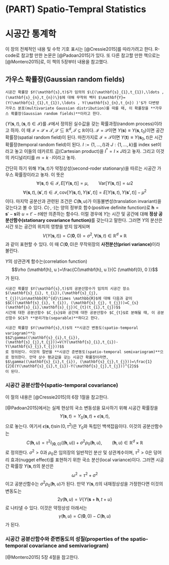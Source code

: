 # (PART) Spatio-Tempral Statistics {-}

# 시공간 통계학 {#spatiotemporal}

이 장의 전체적인 내용 및 수학 기호 표시는 [@Cressie2015]를 따라가려고 한다. R-code로 참고할 만한 논문은 [@Padoan2015]가 있다. 또 다른 참고할 만한 책으로는 [@Montero2015]로, 이 책의 5장부터 내용을 참고했다.

## 가우스 확률장(Gaussian random fields)

```definition
시공간 확률장 $Y(\mathbf{s},t)$가 임의의 $\{(\mathbf{s}_{1},t_{1}),\ldots , (\mathbf{s}_{n},t_{n})\}$에 대해 무작위 벡터 $\mathbf{Y}=(Y(\mathbf{s}_{1},t_{1}),\ldots , Y(\mathbf{s}_{n},t_{n}) )'$가 다변량 가우스 분포(multivariate Gaussian distribution)를 따를 때, 이 확률장을 **가우스 확률장(Gaussian random fields)**이라고 한다.

```

$\{ Y(\mathbf{s},t), (\mathbf{s},t) \in \mathcal{I}\}$를 $\mathcal{I}$에서 정의된 실수값을 갖는 확률과정(random process)이라고 하자. 이 때 $\mathcal{I}=\mathcal{S}\times\mathcal{T}, \mathcal{S}\subseteq \mathbb{R}^{d}, \mathcal{T}\subseteq \mathbb{R}$이다. $\mathcal{I}=\mathcal{S}$이면 $Y(\mathbf{s})\equiv Y(\mathbf{s},t_{0})$이면 공간 확률장(spatial random field)이 된다. 마찬가지로 $\mathcal{I}=\mathcal{T}$이면 $Y(\mathbf{t})\equiv Y(\mathbf{s}_{0},t)$은 시간 확률장(temporal random field)이 된다. $I:=\{1,\ldots , l\}$과 $J:\{ 1, \ldots, k \}$를 index set이라고 놓고 이들의 데카르트 곱(Cartesian product)을 $I^{*}=I\times J$라고 놓자. 그리고 이것의 카디널리티를 $m=k\cdot l$이라고 놓자. 

간단히 하기 위해 $Y(\mathbf{s},t)$가 약정상성(second-roder stationary)을 따르는 시공간 가우스 확률장이라고 놓자. 이 뜻은
$$\forall (\mathbf{s},t)\in\mathcal{I}, E[Y(\mathbf{s},t)]=\mu, \qquad{\text{Var}[Y(\mathbf{s},t)]=\omega{2}}$$
$$\forall (\mathbf{s},t), (\mathbf{s}',t)\in\mathcal{I}, \text{cov}[Y(\mathbf{s},t), Y(\mathbf{s}',t)]=E[Y(\mathbf{s},t), Y(\mathbf{s}',t)]-\mu^{2}$$
이다. 마지막 공분산과 관련된 조건은 $C(\mathbf{h}, u)$가 이동불변성(translation invariant)을 갖는다고 볼 수 있다. $C(\cdot, \cdot)$는 양의 정부호 함수(positive definite function)로 $\mathbf{h}=\mathbf{s}'-\mathbf{s}$와 $u=t'-t$에만 의존하는 함수다. 이럴 경우에 $Y$는 시간 및 공간에 대해 **정상 공분산함수(stationary covariance function)**를 갖는다고 말한다. 그러면 $Y$의 분산은 시간 또는 공간의 위치의 영향을 받지 않게되며
$$V(Y(\mathbf{s},t))=C(\mathbf{0},0)=\sigma^{2}, \forall (\mathbf{s},t)\in\mathbb{R}^{d}\times\mathbb{R}$$
과 같이 표현할 수 있다. 이 때 $C(\mathbf{0},0)$은 무작위장의 **사전분산(priori variance)**이라 불린다.

$Y$의 상관관계 함수는(correlation function)
$$\rho (\mathbf{h}, u )=\frac{C(\mathbf{h}, u )}{C (\mathbf{0}, 0 )}$$
가 된다. 

```definition
시공간 확률장 $Y(\mathbf{s},t)$의 공분산함수가 임의의 시공간 장소 $(\mathbf{s}_{i}, t_{i}),(\mathbf{s}_{j}, t_{j})\in\mathbb{R}^{d}\times \mathbb{R}$에 대해 다음과 같이
$$C((\mathbf{s}_{i}, t_{i}), (\mathbf{s}_{j}, t_{j}))=C_{s}(\mathbf{s}_{i},\mathbf{s}_{j})C_{t}(t_{i},t_{j})$$
시간에 대한 공분산함수 $C_{s}$와 공간에 대한 공분산함수 $C_{t}$로 분해될 때, 이 공분산함수 $C$가 **분리가능(separable)**하다고 한다.

```

```definition
시공간 확률장 $Y(\mathbf{s},t)$의 **시공간 변동도(spatio-temporal variogram)**는
$$2\gamma((\mathbf{s}_{i},t_{i}), (\mathbf{s}_{j},t_{j}))=V(Y(\mathbf{s}_{i},t_{i})-Y(\mathbf{s}_{j},t_{j}))$$
로 정의된다. 이것의 절반을 **시공간 준변동도(spatio-temporal semivariogram)**으로 정의한다. 만약 상수 평균값을 갖는 시공간 확률장이라면,
$$\gamma((\mathbf{s}_{i},t_{i}), (\mathbf{s}_{j},t_{j}))=\frac{1}{2}E(Y(\mathbf{s}_{i},t_{i})-Y(\mathbf{s}_{j},t_{j}))^{2}$$
이 된다.

```

### 시공간 공분산함수(spatio-temporal covariance)

이 절의 내용은 [@Cressie2015]의 6장 1절을 참고한다.

[@Padoan2015]에서는 실제 현상의 국소 변동성을 묘사하기 위해 시공간 확률장을
$$Y(\mathbf{s}, t)=Y_{0}(\mathbf{s},t) +\epsilon (\mathbf{s},t),$$
으로 놓는다. 여기서 $\epsilon(\mathbf{s},t)\sin\mathcal(0,\tau^{2})$은 $Y_{0}$와 독립인 백색잡읍이다. 이것의 공분산함수는
$$C(\mathbf{h},u)=\tau^{2}I_{\{\mathbf{0},0\}}((\mathbf{h},u))+\sigma^{2}\rho_{0}(\mathbf{h},u), \qquad{(\mathbf{h},u)\in\mathbb{R}^{d}\times \mathbb{R}}$$
로 정의한다. $\sigma^{2}>0$과 $\rho_{0}$은 임의장의 일반적인 분산 및 상관계수이며, $\tau^{2}>0$은 덩어리 효과(nugget effect)를 표현하기 위한 국소 분산(local variance)이다. 그러면 시공간 확률장 $Y(\mathbf{s},t)$의 분산은
$$\omega^{2}=\tau^{2}+\sigma^{2}$$
이고 공분산함수는 $\sigma^{2}\rho_{0}(\mathbf{h},u)$가 된다. 만약 $Y(\mathbf{s},t)$의 내재정상성을 가정한다면 이것의 변동도는
$$2\gamma(\mathbf{h},u)=V\{ Y(\mathbf{s}+\mathbf{h}, t+u\}$$
로 나타낼 수 있다. 이것은 약정상성 아래서는
$$\gamma(\mathbf{h},u)=C(\mathbf{0},0) - C(\mathbf{h}, u)$$
가 된다.

### 시공간 공분산함수와 준변동도의 성질(properties of the spatio-temporal covariance and semivariogram)

[@Montero2015] 5장 4절을 참고한다.
